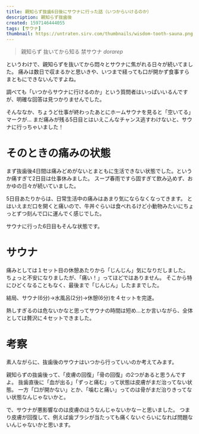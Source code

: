 ```yaml
---
title: 親知らず抜歯6日後にサウナに行った話（いつからいけるのか）
description: 親知らず抜歯後
created: 1597146444055
tags: [サウナ]
thumbnail: https://untraten.sirv.com/thumbnails/wisdom-tooth-sauna.png
---
```


> 親知らず
> 抜いてから知る
> 禁サウナ
<cite>dorarep</cite>

というわけで、親知らずを抜いてから悶々とサウナに焦がれる日々が続いてました。
痛みは数日で収まるかと思いきや、いつまで経っても口が開かず食事すらまともにできないんですよね。

調べても「いつからサウナに行けるのか」という質問者はいっぱいいるんですが、明確な回答は見つかりませんでした。

そんななか、ちょうど仕事が終わったあとにホームサウナを見ると「空いてる」マークが...
まだ痛みが残る5日目とはいえこんなチャンス逃すわけないと、サウナに行っちゃいました！

# そのときの痛みの状態

まず抜歯後4日間は痛みどめがないとまともに生活できない状態でした。というか痛すぎて2日目は仕事休みました。
スープ春雨ですら固すぎて飲み込めず、おかゆの日々が続いていました。

5日目あたりからは、日常生活中の痛みはあまり気にならなくなってきます。
とはいえまだ口を開くと痛いので、牛丼ぐらいは食べれるけど小動物みたいにちょっとずつ刻んで口に運んでく感じでした。

サウナに行った6日目もそんな状態です。

# サウナ

痛みとしては１セット目の休憩あたりから「じんじん」気になりだしました。
ちょっと不安になりましたが、「痛い！」ってほどではありません。
そこから特にひどくなることもなく、最後まで「じんじん」したままでした。

結局、サウナ(6分)→水風呂(2分)→休憩(6分)を４セットを完遂。

熱しすぎるのは危ないかなと思ってサウナの時間は短め...とか言いながら、全体としては贅沢に４セットできました。

# 考察

素人ながらに、抜歯後のサウナはいつから行っていいのか考えてみます。

親知らずの抜歯後って、「皮膚の回復」「骨の回復」の2つがあると思うんですよ。
抜歯直後に「血が出る」「ずっと痛む」って状態は皮膚がまだ治ってない状態。
一方「口が開かない」とか、「噛むと痛い」ってのは骨がまだ治りきってない状態なんじゃないかと。

で、サウナが悪影響なのは皮膚のほうなんじゃないかなーと思いました。
つまり皮膚が回復して、例えば歯ブラシが当たっても痛くないぐらいになれば問題ないんじゃないかと思います。

<Amazon productKey="サウナの教科書" />
